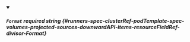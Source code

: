 
<details className="config-field" data-expandable="false" open>
<summary>

##### `Format` <span className="config-field-required" data-required="true">required</span> <span className="config-field-type">string</span> <span className="config-field-default"></span> <span className="config-field-enum"></span> {#runners-spec-clusterRef-podTemplate-spec-volumes-projected-sources-downwardAPI-items-resourceFieldRef-divisor-Format}



</summary>



</details>
